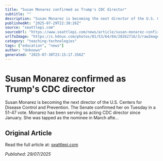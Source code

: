 ```yaml
---
title: "Susan Monarez confirmed as Trump's CDC director"
subtitle: ""
description: "Susan Monarez is becoming the next director of the U.S. Centers for Disease Control and Prevention. The Senate confirmed her on Tuesday in a 51-47 vote. Monarez has been serving as acting CDC director since January. She was tapped as the nominee in March afte…"
publishedAt: "2025-07-29T22:38:26Z"
source: "seattlepi.com"
sourceUrl: "https://www.seattlepi.com/news/article/susan-monarez-confirmed-as-trump-s-cdc-director-20792727.php"
urlToImage: "https://s.hdnux.com/photos/01/53/64/04/28262716/3/rawImage.jpg"
category: "teaching-technologies"
tags: ["education", "news"]
author: "Unknown"
generated: "2025-07-30T23:15:17.356Z"
---
```


# Susan Monarez confirmed as Trump's CDC director



Susan Monarez is becoming the next director of the U.S. Centers for Disease Control and Prevention. The Senate confirmed her on Tuesday in a 51-47 vote. Monarez has been serving as acting CDC director since January. She was tapped as the nominee in March afte…

## Original Article

Read the full article at: [seattlepi.com](https://www.seattlepi.com/news/article/susan-monarez-confirmed-as-trump-s-cdc-director-20792727.php)

*Published: 29/07/2025*
